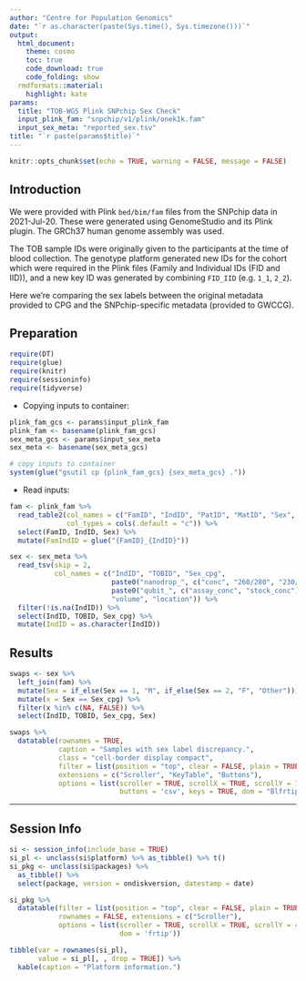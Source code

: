 ```yaml
---
author: "Centre for Population Genomics"
date: "`r as.character(paste(Sys.time(), Sys.timezone()))`"
output:
  html_document:
    theme: cosmo
    toc: true
    code_download: true
    code_folding: show
  rmdformats::material:
    highlight: kate
params:
  title: "TOB-WGS Plink SNPchip Sex Check"
  input_plink_fam: "snpchip/v1/plink/onek1k.fam"
  input_sex_meta: "reported_sex.tsv"
title: "`r paste(params$title)`"
---
```


```r
knitr::opts_chunk$set(echo = TRUE, warning = FALSE, message = FALSE)
```

## Introduction

We were provided with Plink `bed/bim/fam` files from the SNPchip data in
2021-Jul-20. These were generated using GenomeStudio and its Plink
plugin. The GRCh37 human genome assembly was used.

The TOB sample IDs were originally given to the participants at the time of
blood collection. The genotype platform generated new IDs for the cohort which
were required in the Plink files (Family and Individual IDs (FID and IID)),
and a new key ID was generated by combining `FID_IID` (e.g. `1_1`, `2_2`).

Here we're comparing the sex labels between the original metadata provided to
CPG and the SNPchip-specific metadata (provided to GWCCG).

## Preparation

```r
require(DT)
require(glue)
require(knitr)
require(sessioninfo)
require(tidyverse)
```

- Copying inputs to container:

```r
plink_fam_gcs <- params$input_plink_fam
plink_fam <- basename(plink_fam_gcs)
sex_meta_gcs <- params$input_sex_meta
sex_meta <- basename(sex_meta_gcs)

# copy inputs to container
system(glue("gsutil cp {plink_fam_gcs} {sex_meta_gcs} ."))
```

- Read inputs:

```r
fam <- plink_fam %>%
  read_table2(col_names = c("FamID", "IndID", "PatID", "MatID", "Sex", "Aff"),
              col_types = cols(.default = "c")) %>%
  select(FamID, IndID, Sex) %>%
  mutate(FamIndID = glue("{FamID}_{IndID}"))

sex <- sex_meta %>%
  read_tsv(skip = 2,
           col_names = c("IndID", "TOBID", "Sex_cpg",
                         paste0("nanodrop_", c("conc", "260/280", "230/280")),
                         paste0("qubit_", c("assay_conc", "stock_conc")),
                         "volume", "location")) %>%
  filter(!is.na(IndID)) %>%
  select(IndID, TOBID, Sex_cpg) %>%
  mutate(IndID = as.character(IndID))
```

## Results

```r
swaps <- sex %>%
  left_join(fam) %>%
  mutate(Sex = if_else(Sex == 1, "M", if_else(Sex == 2, "F", "Other"))) %>%
  mutate(x = Sex == Sex_cpg) %>%
  filter(x %in% c(NA, FALSE)) %>%
  select(IndID, TOBID, Sex_cpg, Sex)

swaps %>%
  datatable(rownames = TRUE,
            caption = "Samples with sex label discrepancy.",
            class = "cell-border display compact",
            filter = list(position = "top", clear = FALSE, plain = TRUE),
            extensions = c("Scroller", "KeyTable", "Buttons"),
            options = list(scroller = TRUE, scrollX = TRUE, scrollY = 700,
                           buttons = 'csv', keys = TRUE, dom = "Blfrtip"))
```

-------------------------

## Session Info

```r
si <- session_info(include_base = TRUE)
si_pl <- unclass(si$platform) %>% as_tibble() %>% t()
si_pkg <- unclass(si$packages) %>%
  as_tibble() %>%
  select(package, version = ondiskversion, datestamp = date)

si_pkg %>%
  datatable(filter = list(position = "top", clear = FALSE, plain = TRUE),
            rownames = FALSE, extensions = c("Scroller"),
            options = list(scroller = TRUE, scrollX = TRUE, scrollY = 400,
                           dom = 'frtip'))

tibble(var = rownames(si_pl),
       value = si_pl[, , drop = TRUE]) %>%
  kable(caption = "Platform information.")
```
